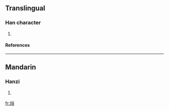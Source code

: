 ==Translingual==
===Han character===
{{Han char|rn=86|rad=火|as=07|sn=11|four=9886<sub>8</sub>|canj=火金人口 (FCOR)}}
# {{defn|Han|sort=火07}}
====References====
{{Han ref|kx=0672.090|dkj=19064|hdz=32205.050|uh=7100|ud=28928|bh=D656|bd=54870}}

----
==Mandarin==
===Hanzi===
{{cmn-hanzi|pin=[[hú]] (hu2)|wg=hu<sup>2</sup>}}
# {{defn|Mandarin}}

[[fr:焀]]
